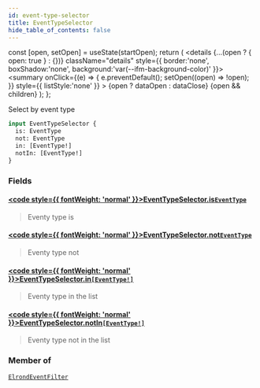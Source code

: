 ```yaml
---
id: event-type-selector
title: EventTypeSelector
hide_table_of_contents: false
---
```







  const [open, setOpen] = useState(startOpen);
  return (
    <details {...(open ? { open: true } : {})} className="details" style={{ border:'none', boxShadow:'none', background:'var(--ifm-background-color)' }}>
      <summary
        onClick={(e) => {
          e.preventDefault();
          setOpen((open) => !open);
        }}
        style={{ listStyle:'none' }}
      >
      {open ? dataOpen : dataClose}
      </summary>
      {open && children}
    </details>
  );
};








Select by event type


```graphql
input EventTypeSelector {
  is: EventType
  not: EventType
  in: [EventType!]
  notIn: [EventType!]
}
```




### Fields

#### [<code style={{ fontWeight: 'normal' }}>EventTypeSelector.<b>is</b></code>](#)<Bullet />[`EventType`](/docs/v1/graphql-reference/enums/event-type) <Badge class="badge badge--secondary" text="enum"/> 
> 
> 
> Eventy type is
> 

#### [<code style={{ fontWeight: 'normal' }}>EventTypeSelector.<b>not</b></code>](#)<Bullet />[`EventType`](/docs/v1/graphql-reference/enums/event-type) <Badge class="badge badge--secondary" text="enum"/> 
> 
> 
> Eventy type not
> 

#### [<code style={{ fontWeight: 'normal' }}>EventTypeSelector.<b>in</b></code>](#)<Bullet />[`[EventType!]`](/docs/v1/graphql-reference/enums/event-type) <Badge class="badge badge--secondary" text="list"/> <Badge class="badge badge--secondary" text="enum"/> 
> 
> 
> Eventy type in the list
> 

#### [<code style={{ fontWeight: 'normal' }}>EventTypeSelector.<b>notIn</b></code>](#)<Bullet />[`[EventType!]`](/docs/v1/graphql-reference/enums/event-type) <Badge class="badge badge--secondary" text="list"/> <Badge class="badge badge--secondary" text="enum"/> 
> 
> 
> Eventy type not in the list
> 



### Member of

[`ElrondEventFilter`](/docs/v1/graphql-reference/inputs/elrond-event-filter)  <Badge class="secondary" text="input"/>

